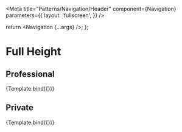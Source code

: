 

<Meta
  title="Patterns/Navigation/Header"
  component={Navigation}
  parameters={{
    layout: 'fullscreen',
  }}
/>

  return <Navigation {...args} />;
};

# Full Height

## Professional

<Canvas>
  <Story
    name="Professional"
    args={{
      user: {
        id: 123,
        name: 'John Doe',
        type: 'professional',
      },
    }}
  >
    {Template.bind({})}
  </Story>
</Canvas>

<ArgsTable story="Professional" />

## Private

<Canvas>
  <Story
    name="Private"
    args={{
      user: {
        id: 123,
        name: 'John Doe',
        type: 'private',
      },
    }}
  >
    {Template.bind({})}
  </Story>
</Canvas>
